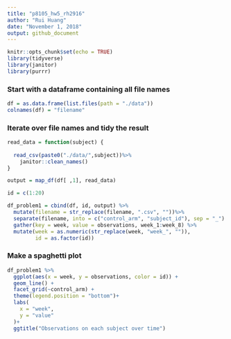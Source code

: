 ```yaml
---
title: "p8105_hw5_rh2916"
author: "Rui Huang"
date: "November 1, 2018"
output: github_document
---
```


```r
knitr::opts_chunk$set(echo = TRUE)
library(tidyverse)
library(janitor)
library(purrr)
```

### Start with a dataframe containing all file names
```r
df = as.data.frame(list.files(path = "./data"))
colnames(df) = "filename"
```

### Iterate over file names and tidy the result

```r
read_data = function(subject) {
  
  read_csv(paste0("./data/",subject))%>%
    janitor::clean_names() 
}

output = map_df(df[ ,1], read_data)

id = c(1:20)

df_problem1 = cbind(df, id, output) %>%
  mutate(filename = str_replace(filename, ".csv", ""))%>%
  separate(filename, into = c("control_arm", "subject_id"), sep = "_") %>%
  gather(key = week, value = observations, week_1:week_8) %>% 
  mutate(week = as.numeric(str_replace(week, "week_", "")),
         id = as.factor(id))
```

### Make a spaghetti plot

```r
df_problem1 %>%
  ggplot(aes(x = week, y = observations, color = id)) +
  geom_line() +
  facet_grid(~control_arm) +
  theme(legend.position = "bottom")+
  labs(
    x = "week",
    y = "value"
  )+
  ggtitle("Observations on each subject over time")
```






